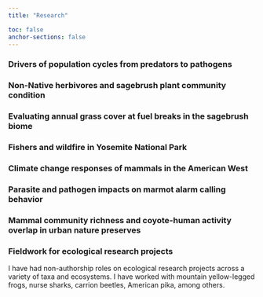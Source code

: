 ```yaml
---
title: "Research"

toc: false
anchor-sections: false
---
```


### Drivers of population cycles from predators to pathogens

### Non-Native herbivores and sagebrush plant community condition

### Evaluating annual grass cover at fuel breaks in the sagebrush biome

### Fishers and wildfire in Yosemite National Park

### Climate change responses of mammals in the American West

### Parasite and pathogen impacts on marmot alarm calling behavior

### Mammal community richness and coyote-human activity overlap in urban nature preserves

### Fieldwork for ecological research projects

I have had non-authorship roles on ecological research projects across a variety of taxa and ecosystems. I have worked with mountain yellow-legged frogs, nurse sharks, carrion beetles, American pika, among others.















